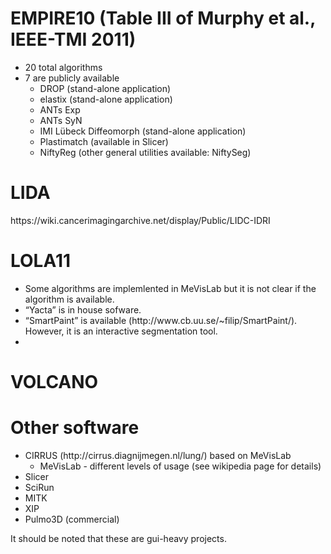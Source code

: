 # EMPIRE10 (Table III of Murphy et al., IEEE-TMI 2011)

* 20 total algorithms
* 7 are publicly available
    * DROP          (stand-alone application)
    * elastix       (stand-alone application)
    * ANTs Exp
    * ANTs SyN
    * IMI Lübeck Diffeomorph         (stand-alone application)
    * Plastimatch   (available in Slicer)
    * NiftyReg      (other general utilities available: NiftySeg)


# LIDA

https://wiki.cancerimagingarchive.net/display/Public/LIDC-IDRI

# LOLA11

* Some algorithms are implemlented in MeVisLab but it is not clear if
the algorithm is available.
* "Yacta" is in house sofware.
* "SmartPaint" is available (http://www.cb.uu.se/~filip/SmartPaint/).  However, it is an
interactive segmentation tool.
*

# VOLCANO



# Other software

* CIRRUS (http://cirrus.diagnijmegen.nl/lung/) based on MeVisLab
    * MeVisLab - different levels of usage (see wikipedia page for details)
* Slicer
* SciRun
* MITK
* XIP
* Pulmo3D (commercial)

It should be noted that these are gui-heavy projects.
